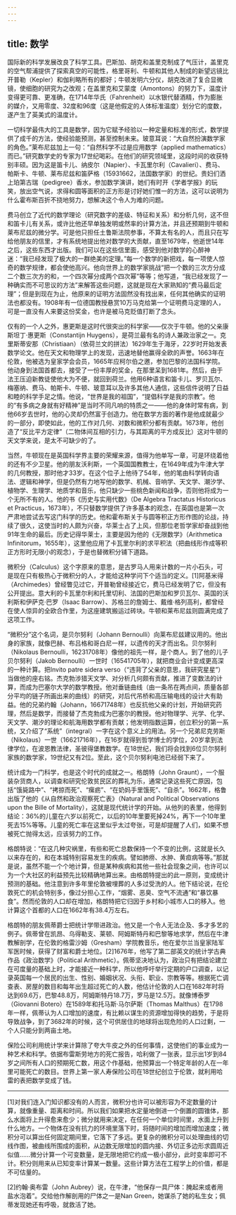 ```yaml
---
---
---
```

title: 数学
---




国际新的科学发展改良了科学工具。巴斯加、胡克和盖里克制成了气压计，盖里克的空气帮浦提供了探索真空的可能性，格里哥利、牛顿和其他人制成的新望远镜比开普勒（Kepler）和伽利略所有的都好；牛顿发明六分仪，胡克改进了复合显微镜，使细胞的研究为之改观；在盖里克和艾蒙度（Amontons）的努力下，温度计变得更可靠、更准确，在1714年华氏（Fahrenheit）以水银代替酒精，作为膨胀的媒介，又用零度、32度和96度（这是他假定的人体标准温度）划分它的度数，遂产生了英美式的温度计。

一切科学最伟大的工具是数学，因为它赋予经验以一种定量和标准的形式，数学提供了成千的方法，使经验能预测，甚至控制未来。玻意耳说：“大自然扮演数学家的角色。”莱布尼兹加上一句：“自然科学不过是应用数学（applied mathematics）而已。”研究数学史的专家为17世纪喝彩。在他们的研究领域里，这段时间的收获特别丰硕。因为这是笛卡儿、纳皮尔（Napier）、卡瓦里尔利（Cavalieri）、费马、帕斯卡、牛顿、莱布尼兹和笛萨格（15931662，法国数学家）的世纪。贵妇们洒上珀第古瑞（pedigree）香水，参加数学演讲，她们有时开《学者学报》的玩笑，放出空气说，求得和圆等面积的正方形是讨好她们惟一的方法，这可以说明为什么霍布斯百折不挠地努力，想解决这个令人为难的问题。

费马创立了近代的数学理论（研究数字的差级、特征和关系）和分析几何，这不但和笛卡儿有关系，或许比他还早单独发明或然率的计算方法，并且还预期到牛顿和莱布尼兹的微分学。可是他只担任土鲁斯法院参事，不算太有名的人，而且只在写给他朋友的信里，才有系统地提出他对数学的大贡献，直至1679年，他逝世14年之后，这些东西才出版。我们可以在这些信里面，感受到他对数学的心醉神迷：“我已经发现了极大的一群绝美的定理。”每一个数学的新把戏，每一项使人惊奇的数学规律，都会使他高兴。他向世界上的数学家挑战“把一个数的三次方分成二个数三次方的和，一个四次幂分成两个四次幂”等等；他写道，“我已经发现了一种确实而不可思议的方法”来解答这些问题，这就是现在大家熟知的“费马最后定理”；但是到现在为止，他原来的证明方法固然没有找出来，任何其他确实的证明法也都没有。1908年有一位德国教授悬赏10万马克给第一个证明费马定理的人，可是一直没有人来要这份奖金，也许是被马克贬值打断了念头。

仅有的一个人之外，惠更斯是这时代很突出的科学家——仅次于牛顿。他的父亲康斯坦丁·惠更斯（Constantijn Huygens），是荷兰最有名的诗人兼政治家之一。克里斯蒂安那（Christiaan）（依荷兰文的拼法）1629年生于海牙，22岁时开始发表数学论文。他在天文和物理学上的发现，迅速地替他赢得全欧的声誉。1663年在伦敦，他被选为皇家学会会员，1665年应柯尔伯之邀，参加巴黎的法国科学院。他动身到法国首都去，接受了一份丰厚的奖金，在那里呆到1681年。然后，由于法王压迫新教徒使他大为不便，就回到荷兰。他用6种语言和笛卡儿、罗贝瓦尔、梅塞纳、费马、帕斯卡、牛顿、玻意耳以及许多其他人通信，这些信件说明了日益和睦的科学手足之情。他说，“世界是我的祖国”，“提倡科学是我的宗教”。他的“有多病之身就有好精神”是当时不同凡响的特质之一——他的身体时常有病，到他66岁去世时，他的心灵却仍然富于创造力。他在数学方面的著作是他成就最少的一部分，即使如此，他的工作对几何、对数和微积分都有贡献。1673年，他创造了“反比平方定律”（二物体间互相的引力，与其距离的平方成反比）这对牛顿的天文学来说，是太不可缺少的了。

当然，牛顿现在是英国科学界主要的荣耀来源，值得为他单写一章，可是环绕着他的还有不少卫星。他的朋友沃利斯，一个英国国教教士，在1649年成为牛津大学的几何教授，那时他才33岁。在这个位子上他待了54年，他的笔由科学转向语法、逻辑和神学，但是仍然有力地写他的数学、机械、音响学、天文学、潮汐学、植物学、生理学、地质学和音乐，他只缺少一些桃色新闻和战争，否则他将成为一个无所不有的人。他的书《历史与实用代数》（De Algebra Tractatus Historicus et Practicus，1673年），不只替数学提供了许多基本的观念，在英国也是第一次严肃地尝试去写这门科学的历史。他和霍布斯关于与圆等积正方形作图的论战，持续了很久，这使当时的人颇为兴奋，华莱士占了上风，但那位老哲学家却奋战到他91年生命的最后。历史记得华莱士，主要是因为他的《无限数学》（Arithmetica Infinitorum，1655年），这里他应用了卡瓦里尔利的求平积法（把曲线形作成等积正方形时无限小的观念），于是也替微积分铺下道路。

微积分（Calculus）这个字原来的意思，是古罗马人用来计数的一片小石头，可是现在只有极热心于微积分的人，才能给这种学问下个适当的定义。[1]阿基米得（Archimedes）曾经瞥见过它，开普勒曾经接近它，费马已经发明了它，但没有公开提出。意大利的卡瓦里尔利和托里切利、法国的巴斯加和罗贝瓦尔、英国的沃利斯和伊萨克·巴罗（Isaac Barrow）、苏格兰的詹姆士、戴维·格列高利，都曾经在使人惊异的全欧合作里，为这座建筑搬运过砖块。牛顿和莱布尼兹则圆满完成了这项工作。

“微积分”这个名词，是贝尔努利（Johann Bernoulli）向莱布尼兹建议用的。他出身的家族，就像巴赫、布吕格和哥白尼一样，以遗传的天才而出名。贝尔努利（Nikolaus Bernoulli，16231708年）像他的祖先一样，是个商人。到了他的儿子贝尔努利（Jakob Bernoulli）一世时（16541705年），就把商业会计变成更高深的一种计算。把Invito patre sidera verso（“违背了父亲的意思，我研究星星”）当做他的座右铭。杰克勃涉猎天文学、对分析几何颇有贡献，推进了变数法的计算，而成为巴塞尔大学的数学教授。他对垂链曲线（由一条吊在两点间，质量各部分平均的链子所画出来的曲线）的研究，对后代吊桥和高压输电线的设计大有助益。他的兄弟约翰（Johann，16671748年）也反抗他父亲的计划，开始研究药理，然后是数学，而接替了杰克勃成为巴塞尔的教授。他对物理学、光学、化学、天文学、潮汐的理论和航海用数学都有贡献；他发明指数运算，创立积分的第一系统，又介绍了“系统”（integral）一字在这个意义上的用法。另一个兄弟尼克劳斯（Nikolaus）一世（16621716年），在16岁就得到哲学博士的学位，20岁拿到法律学位，在波恩教法律，圣彼得堡教数学。在18世纪，我们将会找到6位贝尔努利家族的数学家，19世纪又有2位。至此，这个贝尔努利电池已经弱下来了。

统计成为一门科学，也是这个时代的成就之一。格朗特（John Graunt），一个服装杂货商人，以调查和研究伦敦贫民区的葬礼为乐，通常记录这些死亡原因，包括“饿毙路中”、“拷掠而死”、“瘰疬”、“在奶妈手里饿死”、“自杀”。1662年，格鲁出版了他的《从自然和政治观察死亡表》（Natural and Political Observations upon the Bille of Mortality），这就是现代统计学的开始。从他列的表里，他得到结论：36%的儿童在六岁以前死亡，以后的10年里要死掉24%，再下一个10年里死去15%等等。儿童的死亡率在这里似乎太过夸张，可是却提醒了人们，如果不想被死亡抛得太远，应该努力的工作。

格朗特说：“在这几种灾祸里，有些和死亡总数保持一个不变的比例，这就是长久以来存在的，和在本城特别容易发生的疾病。譬如肺痨、水肿、黄疸病等等。”那就是说，虽然不能一个个地计算，但是某种疾病和其他一些社会现象之间，也许可以为一个大社区的利益预先比较精确地算出来。由格朗特提出的此一原则，变成统计预测的基础。他注意到许多年里伦敦被埋葬的人多过受洗的人。他下结论说，在伦敦死亡的机会特别多，像过分担心工作，“烟雾、恶臭、空气不流通”和“暴饮暴食”。然而伦敦的人口却在增加，格朗特把它归因于乡村和小城市人口的移入。他计算这个首都的人口在1662年有38.4万左右。

格朗特的朋友佩蒂爵士把统计学带进政治。他又是一个令人无法企及、多才多艺的例子。佩蒂曾在凯昂、乌得勒支、莱顿、阿姆斯特丹和巴黎等地求学，然后在牛津教解剖学，在伦敦的格雷沙姆（Gresham）学院教音乐，他在爱尔兰当皇家陆军军医时候，获得了财富和爵士地位。[2]1676年，他写了第二部英文的统计学古典作品《政治数学》（Political Arithmetic）。佩蒂坚决地认为，政治只有把结论建立在可度量的基础上时，才能接近一种科学，所以他呼吁举行定期的户口调查，以记录英国每一个居民的出生、性别、婚姻状况、头衔、职业、宗教等等。根据死亡调查表、房屋的数目和每年出生超过死亡的人数，他估计伦敦的人口在1682年时将达到69.6万，巴黎48.8万，阿姆斯特丹18.7万，罗马是12.5万。就像博泰罗（Giovanni Botero）在1589年和托马斯·马尔萨斯（Thomas Malthus）在1798年一样，佩蒂认为人口增加的速度，有比赖以谋生的资源增加得快的趋势，于是将导致战争，到了3682年的时候，这个可供居住的地球将出现危险的人口过剩，一个人只能分到两亩土地。

保险公司利用统计学来计算除了夸大牛皮之外的任何事情，这使他们的事业成为一种艺术和科学。依据布雷斯劳地方的死亡报告，哈利做了一张表，显示出1岁到84岁之间所有人口的预期死亡数，用这个作基础，他预算出一个特定年龄的人在一年里可能死亡的数目。世界上第一家人寿保险公司在18世纪创立于伦敦，就利用哈雷的表把数学变成了钱。



* * *



[1]对我们连入门知识都没有的人而言，微积分也许可以被形容为不定数量的计算，就像重量、距离和时间。所以我们如果把水定量地倒进一个倒置的圆锥体，那么水面将上升得愈来愈少；微分就用来决定，在任何一个单位时间里，水面上升到什么地方。一个物体在没有抗力的环境里落下时，将随时间的增加而增加速度；微积分可以算出任何固定期间里，它落下了多远。更复杂的微积分可以处理曲线的切线作图，被曲线所围成的面积，从边数无限增加的圆内接、外切正多边形求圆周近似值……微分计算一个可变数量，是无限地把它约成一极小部分，此时变率即可不计。积分则用来从已知变率计算某一数量。这些计算方法在工程学上的价值，都是不可估量的。

[2]约翰·奥布雷（John Aubrey）说，在牛津，“他保存一具尸体：腌起来或者用盐水泡着”。交给他作解剖用的尸体之一是Nan Green，她谋杀了她的私生女；佩蒂发现她还有呼吸，就救活了她。